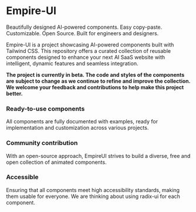 # Empire-UI

Beautifully designed AI-powered components. Easy copy-paste. Customizable. Open Source. Built for engineers and designers.

Empire-UI is a project showcasing AI-powered components built with Tailwind CSS. This repository offers a curated collection of reusable components designed to enhance your next AI SaaS website with intelligent, dynamic features and seamless integration.

**The project is currently in beta. The code and styles of the components are subject to change as we continue to refine and improve the collection. We welcome your feedback and contributions to help make this project better.**

### Ready-to-use components

All components are fully documented with examples, ready for implementation and customization across various projects.

### Community contribution

With an open-source approach, EmpireUI strives to build a diverse, free and open collection of animated components.

### Accessible

Ensuring that all components meet high accessibility standards, making them usable for everyone. We are thinking about using radix-ui for each component.
